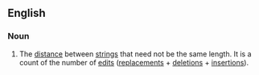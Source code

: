 ==English==

===Noun===
{{wikipedia}}
{{en-noun|sg=[[Levenshtein]] [[distance]]}}

# {{computer science}} The [[distance]] between [[string]]s that need not be the same length. It is a count of the number of [[edit]]s ([[replacements]] + [[deletions]] + [[insertions]]).